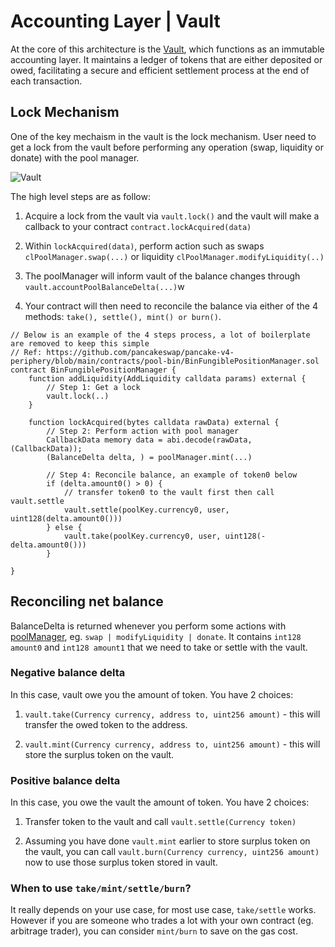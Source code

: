 # Accounting Layer | Vault

At the core of this architecture is the 
[Vault](https://github.com/pancakeswap/pancake-v4-core/blob/main/contracts/Vault.sol), which functions as an immutable accounting layer. It maintains a ledger of tokens that are either deposited or owed, facilitating a secure and efficient settlement process at the end of each transaction.

## Lock Mechanism 

One of the key mechaism in the vault is the lock mechanism. User need to get a lock from the vault before performing any operation (swap, liquidity or donate) with the pool manager.


![Vault](/v4/vault.png)

The high level steps are as follow: 

1. Acquire a lock from the vault via `vault.lock()` and the vault will make a callback to your contract `contract.lockAcquired(data)` 

2. Within `lockAcquired(data)`, perform action such as swaps `clPoolManager.swap(...)` or liquidity `clPoolManager.modifyLiquidity(..)`

3. The poolManager will inform vault of the balance changes through `vault.accountPoolBalanceDelta(...)`w

4. Your contract will then need to reconcile the balance via either of the 4 methods: `take(), settle(), mint() or burn()`.
 
```solidity
// Below is an example of the 4 steps process, a lot of boilerplate are removed to keep this simple
// Ref: https://github.com/pancakeswap/pancake-v4-periphery/blob/main/contracts/pool-bin/BinFungiblePositionManager.sol 
contract BinFungiblePositionManager {
    function addLiquidity(AddLiquidity calldata params) external {
        // Step 1: Get a lock
        vault.lock(..)
    }

    function lockAcquired(bytes calldata rawData) external {
        // Step 2: Perform action with pool manager
        CallbackData memory data = abi.decode(rawData, (CallbackData));
        (BalanceDelta delta, ) = poolManager.mint(...)

        // Step 4: Reconcile balance, an example of token0 below
        if (delta.amount0() > 0) {
            // transfer token0 to the vault first then call vault.settle
            vault.settle(poolKey.currency0, user, uint128(delta.amount0()))
        } else {
            vault.take(poolKey.currency0, user, uint128(-delta.amount0()))
        }

}

```


## Reconciling net balance

BalanceDelta is returned whenever you perform some actions with [poolManager](https://github.com/pancakeswap/pancake-v4-core/blob/main/contracts/pool-cl/CLPoolManager.sol), eg. `swap | modifyLiquidity | donate`. It contains `int128 amount0` and `int128 amount1` that we need to take or settle with the vault.

### Negative balance delta
In this case, vault owe you the amount of token. You have 2 choices:

1. `vault.take(Currency currency, address to, uint256 amount)` - this will transfer the owed token to the address. 

2. `vault.mint(Currency currency, address to, uint256 amount)` - this will store the surplus token on the vault.

### Positive balance delta
In this case, you owe the vault the amount of token. You have 2 choices:

1. Transfer token to the vault and call `vault.settle(Currency token)`

2. Assuming you have done `vault.mint` earlier to store surplus token on the vault, you can call `vault.burn(Currency currency, uint256 amount)` now to use those surplus token stored in vault.

### When to use `take/mint/settle/burn`?

It really depends on your use case, for most use case, `take/settle` works. However if you are someone who trades a lot with your own contract (eg. arbitrage trader), you can consider `mint/burn` to save on the gas cost.
